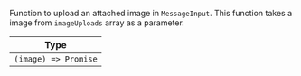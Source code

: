 Function to upload an attached image in `MessageInput`. This function takes a image from `imageUploads` array as a parameter.

| Type                 |
| -------------------- |
| `(image) => Promise` |

